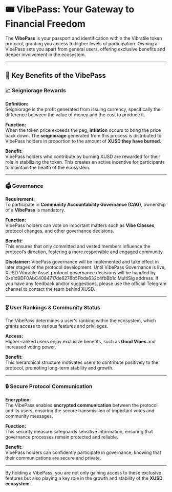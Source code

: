 # 🎟️ VibePass: Your Gateway to Financial Freedom

The **VibePass** is your passport and identification within the Vibratile token protocol, granting you access to higher levels of participation. Owning a VibePass sets you apart from general users, offering exclusive benefits and deeper involvement in the ecosystem.

---

## 💼 **Key Benefits of the VibePass**

### 📈 Seigniorage Rewards

**Definition:**  
Seigniorage is the profit generated from issuing currency, specifically the difference between the value of money and the cost to produce it.

**Function:**  
When the token price exceeds the peg, **inflation** occurs to bring the price back down. The **seigniorage** generated from this process is distributed to VibePass holders in proportion to the amount of **XUSD they have burned**.

**Benefit:**  
VibePass holders who contribute by burning XUSD are rewarded for their role in stabilizing the token. This creates an active incentive for participants to maintain the health of the ecosystem.

---

### 🗳️ Governance

**Requirement:**  
To participate in **Community Accountability Governance (CAG)**, ownership of a **VibePass** is mandatory.

**Function:**  
VibePass holders can vote on important matters such as **Vibe Classes**, protocol changes, and other governance decisions.

**Benefit:**  
This ensures that only committed and vested members influence the protocol’s direction, fostering a more responsible and engaged community.

**Disclaimer:**
VibePass governance will be implemented and take effect in later stages of the protocol development. Until VibePass Governance is live, XUSD Vibratile Asset protocol governance decisions will be handled by 0xe1d9DF0AbC4084717de6278b5Fbda632c4fbBb1c MultiSig address. If you have any feedback and/or suggestions, please use the official Telegram channel to contact the team behind XUSD.

---

### 🎖️ User Rankings & Community Status

The VibePass determines a user's ranking within the ecosystem, which grants access to various features and privileges.

**Access:**  
Higher-ranked users enjoy exclusive benefits, such as **Good Vibes** and increased voting power.

**Benefit:**  
This hierarchical structure motivates users to contribute positively to the protocol, promoting long-term stability and growth.

---

### 🔒 Secure Protocol Communication

**Encryption:**  
The VibePass enables **encrypted communication** between the protocol and its users, ensuring the secure transmission of important votes and community messages.

**Function:**  
This security measure safeguards sensitive information, ensuring that governance processes remain protected and reliable.

**Benefit:**  
VibePass holders can confidently participate in governance, knowing that their communications are secure and private.

---

By holding a VibePass, you are not only gaining access to these exclusive features but also playing a key role in the growth and stability of the **XUSD ecosystem**.
